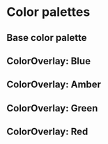 

<Meta title="Documentation/Color palette" />

# Color palettes

## Base color palette

<Box className={getTheme()}>
    <ColorPalette />
    </Box>

## ColorOverlay: Blue

<Box className={variantColorOverlay.blue}>
    <ColorPalette>
            <ColorPalette />
            </ColorPalette>
    </Box>

## ColorOverlay: Amber

<Box className={variantColorOverlay.amber}>
    <ColorPalette>
            <ColorPalette />
            </ColorPalette>
    </Box>

## ColorOverlay: Green

<Box className={variantColorOverlay.green}>
    <ColorPalette>
            <ColorPalette />
            </ColorPalette>
    </Box>

## ColorOverlay: Red

<Box className={variantColorOverlay.red}>
    <ColorPalette>
            <ColorPalette />
            </ColorPalette>
    </Box>
